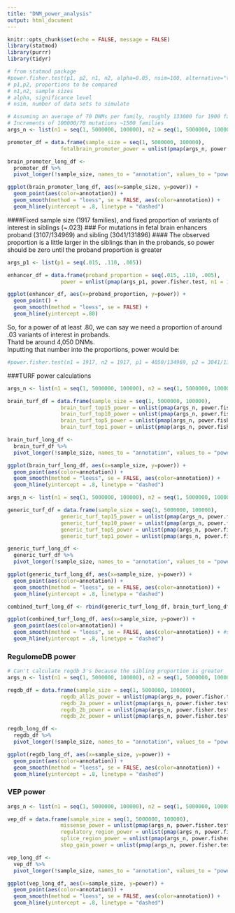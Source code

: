 ```yaml
---
title: "DNM_power_analysis"
output: html_document
---
```


```r
knitr::opts_chunk$set(echo = FALSE, message = FALSE)
library(statmod)
library(purrr)
library(tidyr)
```


```r
# from statmod package
#power.fisher.test(p1, p2, n1, n2, alpha=0.05, nsim=100, alternative="two.sided")
# p1,p2, proportions to be compared
# n1,n2, sample sizes
# alpha, significance level
# nsim, number of data sets to simulate

# Assuming an average of 70 DNMs per family, roughly 133000 for 1900 families. 700000 for 10k families.
# Increments of 100000/70 mutations ~1500 families
args_n <- list(n1 = seq(1, 5000000, 100000), n2 = seq(1, 5000000, 100000))

promoter_df = data.frame(sample_size = seq(1, 5000000, 100000),
                 fetalbrain_promoter_power = unlist(pmap(args_n, power.fisher.test, p1 = 1806/134969, p2 = 1732/131896, nsim = 75, alternative = "greater")))
```

```r
brain_promoter_long_df <-
  promoter_df %>%
  pivot_longer(!sample_size, names_to = "annotation", values_to = "power")

```

```r
ggplot(brain_promoter_long_df, aes(x=sample_size, y=power)) + 
  geom_point(aes(color=annotation)) + 
  geom_smooth(method = "loess", se = FALSE, aes(color=annotation)) +
  geom_hline(yintercept = .8, linetype = "dashed")
```

  
####Fixed sample size (1917 families), and fixed proportion of variants of interest in siblings (~.023)
### For mutations in fetal brain enhancers proband (3107/134969) and sibling (3041/131896)
#### The observed proportion is a little larger in the siblings than in the probands, so power should be zero until the proband proportion is greater
```r
args_p1 <- list(p1 = seq(.015, .110, .005))

enhancer_df = data.frame(proband_proportion = seq(.015, .110, .005),
                 power = unlist(pmap(args_p1, power.fisher.test, n1 = 134969, n2 = 131896, p2 = 3041/131896, nsim = 75, alternative = "greater")))

```

```r
ggplot(enhancer_df, aes(x=proband_proportion, y=power)) + 
  geom_point() + 
  geom_smooth(method = "loess", se = FALSE) +
  geom_hline(yintercept =.80)
```

So, for a power of at least .80, we can say we need a proportion of around .03 variants of interest in probands.  
Thatd be around 4,050 DNMs.  
Inputting that number into the proportions, power would be:
```r
#power.fisher.test(n1 = 1917, n2 = 1917, p1 = 4050/134969, p2 = 3041/131896, nsim = 75)
```
  


###TURF power calculations

```r
args_n <- list(n1 = seq(1, 5000000, 100000), n2 = seq(1, 5000000, 100000))

brain_turf_df = data.frame(sample_size = seq(1, 5000000, 100000),
                 brain_turf_top15_power = unlist(pmap(args_n, power.fisher.test, p1 = 20088/134969, p2 = 19768/131896, nsim = 75, alternative = "greater")),
                 brain_turf_top10_power = unlist(pmap(args_n, power.fisher.test, p1 = 13471/134969, p2 = 13141/131896, nsim = 75, alternative = "greater")),
                 brain_turf_top5_power = unlist(pmap(args_n, power.fisher.test, p1 = 6828/134969, p2 = 6540/131896, nsim = 75, alternative = "greater")),
                 brain_turf_top1_power = unlist(pmap(args_n, power.fisher.test, p1 = 1353/134969, p2 = 1293/131896, nsim = 75, alternative = "greater")))


```

```r
brain_turf_long_df <-
  brain_turf_df %>%
  pivot_longer(!sample_size, names_to = "annotation", values_to = "power")
```

```r
ggplot(brain_turf_long_df, aes(x=sample_size, y=power)) + 
  geom_point(aes(color=annotation)) + 
  geom_smooth(method = "loess", se = FALSE, aes(color=annotation)) +
  geom_hline(yintercept = .8, linetype = "dashed")
```
 
```r
args_n <- list(n1 = seq(1, 5000000, 100000), n2 = seq(1, 5000000, 100000))

generic_turf_df = data.frame(sample_size = seq(1, 5000000, 100000),
                 generic_turf_top15_power = unlist(pmap(args_n, power.fisher.test, p1 = 20625/134969, p2 = 20091/131896, nsim = 75, alternative = "greater")),
                 generic_turf_top10_power = unlist(pmap(args_n, power.fisher.test, p1 = 13672/134969, p2 = 13276/131896, nsim = 75, alternative = "greater")),
                 generic_turf_top5_power = unlist(pmap(args_n, power.fisher.test, p1 = 7370/134969, p2 = 7146/131896, nsim = 75, alternative = "greater")),
                 generic_turf_top1_power = unlist(pmap(args_n, power.fisher.test, p1 = 1353/134969, p2 = 1341/131896, nsim = 75, alternative = "greater")))

```

```r
generic_turf_long_df <-
  generic_turf_df %>%
  pivot_longer(!sample_size, names_to = "annotation", values_to = "power")
```

```r
ggplot(generic_turf_long_df, aes(x=sample_size, y=power)) + 
  geom_point(aes(color=annotation)) + 
  geom_smooth(method = "loess", se = FALSE, aes(color=annotation)) +
  geom_hline(yintercept = .8, linetype = "dashed")
```

```r
combined_turf_long_df <- rbind(generic_turf_long_df, brain_turf_long_df)
```

```r
ggplot(combined_turf_long_df, aes(x=sample_size, y=power)) + 
  geom_point(aes(color=annotation)) + 
  geom_smooth(method = "loess", se = FALSE, aes(color=annotation)) + #span = 1
  geom_hline(yintercept = .8, linetype = "dashed")
```


### RegulomeDB power

```r
# Can't calculate regdb 3's because the sibling proportion is greater
args_n <- list(n1 = seq(1, 5000000, 100000), n2 = seq(1, 5000000, 100000))

regdb_df = data.frame(sample_size = seq(1, 5000000, 100000),
                 regdb_all2s_power = unlist(pmap(args_n, power.fisher.test, p1 = 5446/134969, p2 = 5196/131896, nsim = 75, alternative = "greater")),
                 regdb_2a_power = unlist(pmap(args_n, power.fisher.test, p1 = 524/134969, p2 = 493/131896, nsim = 75, alternative = "greater")),
                 regdb_2b_power = unlist(pmap(args_n, power.fisher.test, p1 = 4473/134969, p2 = 4304/131896, nsim = 75, alternative = "greater")),
                 regdb_2c_power = unlist(pmap(args_n, power.fisher.test, p1 = 449/134969, p2 = 399/131896, nsim = 75, alternative = "greater")))
```

```r
regdb_long_df <-
  regdb_df %>%
  pivot_longer(!sample_size, names_to = "annotation", values_to = "power")
```

```r
ggplot(regdb_long_df, aes(x=sample_size, y=power)) + 
  geom_point(aes(color=annotation)) + 
  geom_smooth(method = "loess", se = FALSE, aes(color=annotation)) +
  geom_hline(yintercept = .8, linetype = "dashed")
```
                

### VEP power
```r
args_n <- list(n1 = seq(1, 5000000, 100000), n2 = seq(1, 5000000, 100000))

vep_df = data.frame(sample_size = seq(1, 5000000, 100000),
                 missense_power = unlist(pmap(args_n, power.fisher.test, p1 = 1572/134969, p2 = 1480/131896, nsim = 75, alternative = "greater")),
                 regulatory_region_power = unlist(pmap(args_n, power.fisher.test, p1 = 2356/134969, p2 = 2185/131896, nsim = 75, alternative = "greater")),
                 splice_region_power = unlist(pmap(args_n, power.fisher.test, p1 = 187/134969, p2 = 167/131896, nsim = 75, alternative = "greater")),
                 stop_gain_power = unlist(pmap(args_n, power.fisher.test, p1 = 120/134969, p2 = 62/131896, nsim = 75, alternative = "greater")))
```

```r
vep_long_df <-
  vep_df %>%
  pivot_longer(!sample_size, names_to = "annotation", values_to = "power")
```

```r
ggplot(vep_long_df, aes(x=sample_size, y=power)) + 
  geom_point(aes(color=annotation)) + 
  geom_smooth(method = "loess", se = FALSE, aes(color=annotation)) +
  geom_hline(yintercept = .8, linetype = "dashed")
```